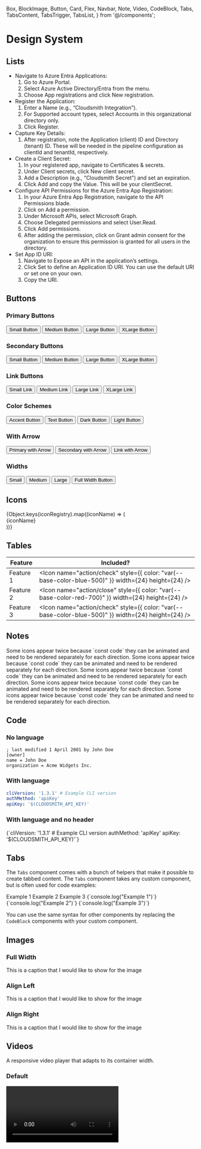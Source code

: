   Box,
  BlockImage,
  Button,
  Card,
  Flex,
  Navbar,
  Note,
  Video,
  CodeBlock,
  Tabs,
  TabsContent,
  TabsTrigger,
  TabsList,
} from '@/components';


# Design System

## Lists

- Navigate to Azure Entra Applications:
  1. Go to Azure Portal.
  2. Select Azure Active Directory/Entra from the menu.
  3. Choose App registrations and click New registration.
- Register the Application:
  1. Enter a Name (e.g., “Cloudsmith Integration”).
  2. For Supported account types, select Accounts in this organizational directory only.
  3. Click Register.
- Capture Key Details:
  1. After registration, note the Application (client) ID and Directory (tenant) ID. These will be needed in the pipeline configuration as clientId and tenantId, respectively.
- Create a Client Secret:
  1. In your registered app, navigate to Certificates & secrets.
  2. Under Client secrets, click New client secret.
  3. Add a Description (e.g., “Cloudsmith Secret”) and set an expiration.
  4. Click Add and copy the Value. This will be your clientSecret.
- Configure API Permissions for the Azure Entra App Registration:
  1. In your Azure Entra App Registration, navigate to the API Permissions blade.
  2. Click on Add a permission.
  3. Under Microsoft APIs, select Microsoft Graph.
  4. Choose Delegated permissions and select User.Read.
  5. Click Add permissions.
  6. After adding the permission, click on Grant admin consent for the organization to ensure this permission is granted for all users in the directory.
- Set App ID URI:
  1. Navigate to Expose an API in the application’s settings.
  2. Click Set to define an Application ID URI. You can use the default URI or set one on your own.
  3. Copy the URI.

## Buttons

### Primary Buttons

<Flex gap="m" align="center">
  <Button href="/" size="small">
    Small Button
  </Button>
  <Button href="/">Medium Button</Button>
  <Button href="/" size="large">
    Large Button
  </Button>
  <Button href="/" size="xlarge">
    XLarge Button
  </Button>
</Flex>

### Secondary Buttons

<Flex gap="m" align="center">
  <Button href="/" variant="secondary" size="small">
    Small Button
  </Button>
  <Button href="/" variant="secondary">
    Medium Button
  </Button>
  <Button href="/" variant="secondary" size="large">
    Large Button
  </Button>
  <Button href="/" variant="secondary" size="xlarge">
    XLarge Button
  </Button>
</Flex>

### Link Buttons

<Flex gap="m" align="center">
  <Button href="/" variant="link" size="small">
    Small Link
  </Button>
  <Button href="/" variant="link">
    Medium Link
  </Button>
  <Button href="/" variant="link" size="large">
    Large Link
  </Button>
  <Button href="/" variant="link" size="xlarge">
    XLarge Link
  </Button>
</Flex>

### Color Schemes

<Flex gap="m" align="center">
  <Button href="/" colorScheme="accent">
    Accent Button
  </Button>
  <Button href="/" colorScheme="text">
    Text Button
  </Button>
  <Button href="/" colorScheme="dark">
    Dark Button
  </Button>
  <Button href="/" colorScheme="light">
    Light Button
  </Button>
</Flex>

### With Arrow

<Flex gap="m" align="center">
  <Button href="/" withArrow>
    Primary with Arrow
  </Button>
  <Button href="/" variant="secondary" withArrow>
    Secondary with Arrow
  </Button>
  <Button href="/" variant="link" withArrow>
    Link with Arrow
  </Button>
</Flex>

### Widths

<Flex gap="m" align="center">
  <Button href="/" width="small">
    Small
  </Button>
  <Button href="/" width="medium">
    Medium
  </Button>
  <Button href="/" width="large">
    Large
  </Button>
  <Button href="/" width="full">
    Full Width Button
  </Button>
</Flex>

## Icons

<div className={styles.iconGrid}>
  {Object.keys(iconRegistry).map((iconName) => (
    <div key={iconName} className={styles.iconWrapper}>
      <Icon name={iconName} as="svg" title={iconName} width={24} height={24} />
      <span className={styles.iconName}>{iconName}</span>
    </div>
  ))}
</div>

## Tables

| Feature   | Included?                                                                                           |
| --------- | --------------------------------------------------------------------------------------------------- |
| Feature 1 | <Icon name="action/check" style={{ color: "var(--base-color-blue-500)" }} width={24} height={24} /> |
| Feature 2 | <Icon name="action/close" style={{ color: "var(--base-color-red-700)" }} width={24} height={24} />  |
| Feature 3 | <Icon name="action/check" style={{ color: "var(--base-color-blue-500)" }} width={24} height={24} /> |

## Notes

<Note>
  Some icons appear twice because `const code` they can be animated and need to be rendered separately for
  each direction.
</Note>

<Note variant="tip">
  Some icons appear twice because `const code` they can be animated and need to be rendered separately for
  each direction.
</Note>

<Note variant="important">
  Some icons appear twice because `const code` they can be animated and need to be rendered separately for
  each direction.
</Note>

<Note variant="warning">
  Some icons appear twice because `const code` they can be animated and need to be rendered separately for
  each direction.
</Note>

<Note variant="caution">
  Some icons appear twice because `const code` they can be animated and need to be rendered separately for
  each direction.
</Note>

## Code

### No language

```
; last modified 1 April 2001 by John Doe
[owner]
name = John Doe
organization = Acme Widgets Inc.
```

### With language

```yaml
cliVersion: '1.3.1' # Example CLI version
authMethod: 'apiKey'
apiKey: '$(CLOUDSMITH_API_KEY)'
```

### With language and no header

<CodeBlock lang="yaml" header={false}>
  {`cliVersion: '1.3.1' # Example CLI version
authMethod: 'apiKey'
apiKey: '$(CLOUDSMITH_API_KEY)'`}
</CodeBlock>

## Tabs

The `Tabs` component comes with a bunch of helpers that make it possible to create tabbed content.
The `Tabs` component takes any custom component, but is often used for code examples:

<Tabs defaultValue="example1">
  <TabsList>
    <TabsTrigger value="example1">Example 1</TabsTrigger>
    <TabsTrigger value="example2">Example 2</TabsTrigger>
    <TabsTrigger value="example3">Example 3</TabsTrigger>
  </TabsList>
  <TabsContent value="example1">
    <CodeBlock lang="js" header={false}>
      {`console.log("Example 1")`}
    </CodeBlock>
  </TabsContent>
  <TabsContent value="example2">
    <CodeBlock lang="js" header={false}>
      {`console.log("Example 2")`}
    </CodeBlock>
  </TabsContent>
  <TabsContent value="example3">
    <CodeBlock lang="js" header={false}>
      {`console.log("Example 3")`}
    </CodeBlock>
  </TabsContent>
</Tabs>

You can use the same syntax for other components by replacing the `CodeBlock` components with your custom component.

## Images

### Full Width

<BlockImage src={horizontalImage} alt="Image alternative text">
  This is a caption that I would like to show for the image
</BlockImage>

### Align Left

<BlockImage align="left" src={verticalImage} alt="Image alternative text">
  This is a caption that I would like to show for the image
</BlockImage>

### Align Right

<BlockImage align="right" src={verticalImage} alt="Image alternative text">
  This is a caption that I would like to show for the image
</BlockImage>

## Videos

A responsive video player that adapts to its container width.

### Default

<Video wistiaId="r5d3j2nz4m" />

### Poster Image

<Video wistiaId="oifkgmxnkb" posterImage="https://i.vimeocdn.com/video/1666844499-1666844499_1280x720.jpg" />

### Resumable

<Video wistiaId="0x8do0ucl8" resumable />

## Cards

<Flex gap="l" align="stretch">
  <Card
    title="Getting Started Guide"
    description="This is a Card with a description and default size (m)"
    href="/"
    linkText="Go to guide"
    icon="utility/documentation"
  />
  <Card
    title="Setting Your Security Policies Guide"
    description="Dorem ipsum dolor sit amet, consectetur adipiscing elit. Nunc vulputate libero et velit interdum, ac aliquet odio mattis."
    href="/"
    linkText="Go to guide"
    icon="utility/guide"
  />
  <Card
    title="Integrating your preferred package format with Cloudsmith"
    description="Dorem ipsum dolor sit amet, consectetur adipiscing elit. Nunc vulputate libero et velit interdum, ac aliquet odio mattis."
    href="/"
    linkText="Go to documentation"
    icon="utility/guide"
  />
  <Card
    title="Integrating your preferred package format with Cloudsmith"
    description="Dorem ipsum dolor sit amet, consectetur adipiscing elit. Nunc vulputate libero et velit interdum, ac aliquet odio mattis."
    href="/"
    linkText="Go to documentation"
    icon="utility/guide"
  />
</Flex>

### Large

<Flex gap="l" align="stretch">
  <Card title="Dependencies" href="/" linkText="For Developers" icon="utility/documentation" size="l" />
  <Card title="Deployment" href="/" linkText="For Operations" icon="utility/guide" size="l" />
  <Card title="Distribution" href="/" linkText="For Vendors" icon="utility/api" size="l" />
</Flex>

### Full

<Flex gap="l" align="stretch">
  <Card
    title="This is a full width card"
    href="/"
    linkText="Go to documentation"
    icon="utility/documentation"
    size="l"
    width="full"
  />
</Flex>

### Halves

<Flex gap="l" align="stretch">
  <Card
    title="Dependencies"
    href="/"
    linkText="For Developers"
    icon="utility/documentation"
    size="l"
    width="half"
  />
  <Card title="Deployment" href="/" linkText="For Operations" icon="utility/guide" size="l" width="half" />
</Flex>

### Thirds

<Flex gap="l" align="stretch">
  <Card
    title="Dependencies"
    href="/"
    linkText="For Developers"
    icon="utility/documentation"
    size="l"
    width="third"
  />
  <Card title="Deployment" href="/" linkText="For Operations" icon="utility/guide" size="l" width="third" />
  <Card title="Distribution" href="/" linkText="For Vendors" icon="utility/api" size="l" width="third" />
</Flex>

### Quarters

<Flex gap="s" align="stretch">
  <Card
    title="Dependencies"
    href="/"
    linkText="For Developers"
    icon="utility/documentation"
    size="m"
    width="quarter"
  />
  <Card title="Deployment" href="/" linkText="Link Text" icon="utility/guide" size="m" width="quarter" />
  <Card title="Distribution" href="/" linkText="Link Text" icon="utility/api" size="m" width="quarter" />
  <Card
    title="Dependencies"
    href="/"
    linkText="Link Text"
    icon="utility/documentation"
    size="m"
    width="quarter"
  />
</Flex>

### Fifths

<Flex gap="s" align="stretch">
  <Card
    title="Dependencies"
    href="/"
    linkText="Link Text"
    icon="utility/documentation"
    size="s"
    width="fifth"
  />
  <Card title="Deployment" href="/" linkText="Link Text" icon="utility/guide" size="s" width="fifth" />
  <Card title="Distribution" href="/" linkText="Link Text" icon="utility/api" size="s" width="fifth" />
  <Card
    title="Dependencies"
    href="/"
    linkText="Link Text"
    icon="utility/documentation"
    size="s"
    width="fifth"
  />
  <Card title="Deployment" href="/" linkText="Link Text" icon="utility/guide" size="s" width="fifth" />
</Flex>

## Box

### Full Width

<Box>

## This is a heading

This is some markdown content that will only show if you have a space before and after the `Box` tag.

- Lists
- Lists
- Lists

And some content

</Box>

### Halfs

<Flex gap="l" align="stretch">
<Box>

## This is a heading

This is some markdown content that will only show if you have a space before and after the `Box` tag.

- Lists
- Lists
- Lists

And some content

</Box>
<Box>

## This is a heading

This is some markdown content that will only show if you have a space before and after the `Box` tag.

- Lists
- Lists
- Lists

And some content

</Box>
</Flex>

## Navbar

<Navbar />

## Format Icons Grid

<Flex gap="s" align="stretch">
  <Card
    title="Alpine Linux"
    href="/"
    icon="format/alpine"
    size="xs"
    width="quarter"
  />
  <Card
    title="Cargo"
    href="/"
    icon="format/cargo"
    size="xs"
    width="quarter"
  />
  <Card
    title="Chocolatey"
    href="/"
    icon="format/chocolatey"
    size="xs"
    width="quarter"
  />
  <Card
    title="Cocoapods"
    href="/"
    icon="format/cocoapods"
    size="xs"
    width="quarter"
  />
  <Card
    title="Composer"
    href="/"
    icon="format/composer"
    size="xs"
    width="quarter"
  />
  <Card
    title="Conan"
    href="/"
    icon="format/conan"
    size="xs"
    width="quarter"
  />

  <Card
    title="CRAN"
    href="/"
    icon="format/cran"
    size="xs"
    width="quarter"
  />
  <Card
    title="Dart"
    href="/"
    icon="format/dart"
    size="xs"
    width="quarter"
  />
  <Card
    title="Debian"
    href="/"
    icon="format/debian"
    size="xs"
    width="quarter"
  />
  <Card
    title="Docker"
    href="/"
    icon="format/docker"
    size="xs"
    width="quarter"
  />
  <Card
    title="Go"
    href="/"
    icon="format/go"
    size="xs"
    width="quarter"
  />
  <Card
    title="Gradle"
    href="/"
    icon="format/gradle"
    size="xs"
    width="quarter"
  />
  <Card
    title="Helm"
    href="/"
    icon="format/helm"
    size="xs"
    width="quarter"
  />
  <Card
    title="Hex"
    href="/"
    icon="format/hex"
    size="xs"
    width="quarter"
  />
  <Card
    title="LuaRocks"
    href="/"
    icon="format/luarocks"
    size="xs"
    width="quarter"
  />
  <Card
    title="Maven"
    href="/"
    icon="format/maven"
    size="xs"
    width="quarter"
    
  />
  <Card
    title="npm"
    href="/"
    icon="format/npm"
    size="xs"
    width="quarter"
  />
  <Card
    title="NuGet"
    href="/"
    icon="format/nuget"
    size="xs"
    width="quarter"
  />
  <Card
    title="PowerShell"
    href="/"
    icon="format/powershell"
    size="xs"
    width="quarter"
    
  />
  <Card
    title="Python"
    href="/"
    icon="format/python"
    size="xs"
    width="quarter"
  />
  <Card
    title="Raw"
    href="/"
    icon="format/raw"
    size="xs"
    width="quarter"
  />
  <Card
    title="Red Hat"
    href="/"
    icon="format/redhat"
    size="xs"
    width="quarter"
    
  />
  <Card
    title="Ruby"
    href="/"
    icon="format/ruby"
    size="xs"
    width="quarter"
  />
  <Card
    title="SBT"
    href="/"
    icon="format/sbt"
    size="xs"
    width="quarter"
    
  />
  <Card
    title="Swift"
    href="/"
    icon="format/swift"
    size="xs"
    width="quarter"
  />
  <Card
    title="Terraform"
    href="/"
    icon="format/terraform"
    size="xs"
    width="quarter"
  />
  <Card
    title="Unity"
    href="/"
    icon="format/unity"
    size="xs"
    width="quarter"
    
  />
  <Card
    title="Vagrant"
    href="/"
    icon="format/vagrant"
    size="xs"
    width="quarter"
  />
</Flex>
